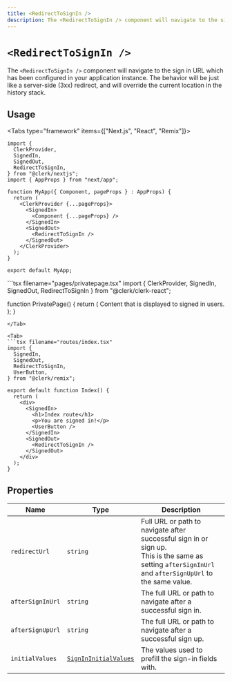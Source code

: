 ```yaml
---
title: <RedirectToSignIn />
description: The <RedirectToSignIn /> component will navigate to the sign in URL which has been configured in your application instance. The behavior will be just like a server-side (3xx) redirect, and will override the current location in the history stack.
---
```


# `<RedirectToSignIn />`

The `<RedirectToSignIn />` component will navigate to the sign in URL which has been configured in your application instance. The behavior will be just like a server-side (3xx) redirect, and will override the current location in the history stack.

## Usage

<Tabs type="framework" items={["Next.js", "React", "Remix"]}>
  <Tab>
  ```tsx filename="pages/_app.tsx"
  import {
    ClerkProvider,
    SignedIn,
    SignedOut,
    RedirectToSignIn,
  } from "@clerk/nextjs";
  import { AppProps } from "next/app";

  function MyApp({ Component, pageProps } : AppProps) {
    return (
      <ClerkProvider {...pageProps}>
        <SignedIn>
          <Component {...pageProps} />
        </SignedIn>
        <SignedOut>
          <RedirectToSignIn />
        </SignedOut>
      </ClerkProvider>
    );
  }

  export default MyApp;
  ```
  </Tab>
  
  <Tab>
  ```tsx filename="pages/privatepage.tsx"
  import {
    ClerkProvider,
    SignedIn,
    SignedOut,
    RedirectToSignIn
  } from "@clerk/clerk-react";

  function PrivatePage() {
    return (
      <ClerkProvider publishableKey="pk_test_••••••••••••••••••••••••••••••••••">
        <SignedIn>
          Content that is displayed to signed in
          users.
        </SignedIn>
        <SignedOut>
          <RedirectToSignIn />
        </SignedOut>
      </div>
    );
  }

  ```
  </Tab>

  <Tab>
  ```tsx filename="routes/index.tsx"
  import {
    SignedIn,
    SignedOut,
    RedirectToSignIn,
    UserButton,
  } from "@clerk/remix";

  export default function Index() {
    return (
      <div>
        <SignedIn>
          <h1>Index route</h1>
          <p>You are signed in!</p>
          <UserButton />
        </SignedIn>
        <SignedOut>
          <RedirectToSignIn />
        </SignedOut>
      </div>
    );
  }
  ```
  </Tab>
</Tabs>

## Properties

| Name | Type | Description |
| --- | --- | --- |
| `redirectUrl` | `string` | Full URL or path to navigate after successful sign in or sign up.<br /> This is the same as setting `afterSignInUrl` and `afterSignUpUrl` to the same value. |
| `afterSignInUrl` | `string` | The full URL or path to navigate after a successful sign in. |
| `afterSignUpUrl` | `string` | The full URL or path to navigate after a successful sign up. |
| `initialValues` | [`SignInInitialValues`](/docs/references/javascript/types/sign-in-initial-values) | The values used to prefill the sign-in fields with. |
